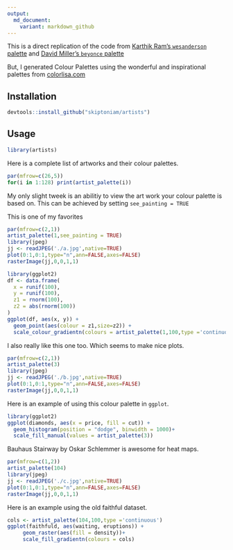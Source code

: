 ```yaml
---
output:
  md_document:
    variant: markdown_github
---
```


This is a direct replication of the code from [Karthik Ram's `wesanderson` palette](https://github.com/karthik/wesanderson) and [David Miller's `beyonce` palette](https://github.com/dill/beyonce)

But, I generated Colour Palettes using the wonderful and inspirational palettes from [colorlisa.com](http://www.colorlisa.com/)

## Installation

```R
devtools::install_github("skiptoniam/artists")
```

## Usage

```r
library(artists)
```

Here is a complete list of artworks and their colour palettes.
```r
par(mfrow=c(26,5))
for(i in 1:128) print(artist_palette(i))
```

My only slight tweek is an abilitiy to view the art work your colour palette is based on.
This can be achieved by setting `see_painting = TRUE`

This is one of my favorites
```r
par(mfrow=c(2,1))
artist_palette(1,see_painting = TRUE)
library(jpeg)
jj <- readJPEG('./a.jpg',native=TRUE)
plot(0:1,0:1,type="n",ann=FALSE,axes=FALSE)
rasterImage(jj,0,0,1,1)
```

```r
library(ggplot2)
df <- data.frame(
  x = runif(100),
  y = runif(100),
  z1 = rnorm(100),
  z2 = abs(rnorm(100))
)
ggplot(df, aes(x, y)) +
  geom_point(aes(colour = z1,size=z2)) +
  scale_colour_gradientn(colours = artist_palette(1,100,type ='continuous'))  

```

I also really like this one too. Which seems to make nice plots.
```r
par(mfrow=c(2,1))
artist_palette(3)
library(jpeg)
jj <- readJPEG('./b.jpg',native=TRUE)
plot(0:1,0:1,type="n",ann=FALSE,axes=FALSE)
rasterImage(jj,0,0,1,1)
```

Here is an example of using this colour palette in `ggplot`.
```r
library(ggplot2)
ggplot(diamonds, aes(x = price, fill = cut)) +
  geom_histogram(position = "dodge", binwidth = 1000)+
  scale_fill_manual(values = artist_palette(3))

```

Bauhaus Stairway by Oskar Schlemmer is awesome for heat maps.
```r
par(mfrow=c(1,2))
artist_palette(104)
library(jpeg)
jj <- readJPEG('./c.jpg',native=TRUE)
plot(0:1,0:1,type="n",ann=FALSE,axes=FALSE)
rasterImage(jj,0,0,1,1)
```

Here is an example using the old faithful dataset.
```r
cols <- artist_palette(104,100,type ='continuous')
ggplot(faithfuld, aes(waiting, eruptions)) +
     geom_raster(aes(fill = density))+
     scale_fill_gradientn(colours = cols) 
```

